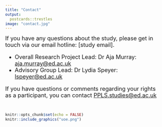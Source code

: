 ```yaml
---
title: "Contact"
output:
  postcards::trestles
image: "contact.jpg" 
---
```



<font size="4">If you have any questions about the study, please get in touch via our email hotline: [study email].

- Overall Research Project Lead: Dr Aja Murray: [aja.murray@ed.ac.uk](aja.murray@ed.ac.uk)
- Advisory Group Lead: Dr Lydia Speyer: [lspeyer@ed.ac.uk](lspeyer@ed.ac.uk)

If you have questions or comments regarding your rights as a participant, you can contact [PPLS.studies@ed.ac.uk](PPLS.studies@ed.ac.uk)</font>

&nbsp;<br>

```r
knitr::opts_chunk$set(echo = FALSE)
knitr::include_graphics("uoe.png")
``` 

